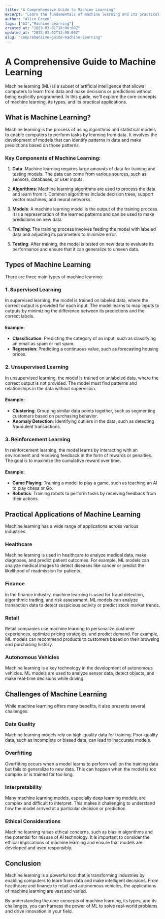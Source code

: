 ```yaml
---
title: "A Comprehensive Guide to Machine Learning"
excerpt: "Learn the fundamentals of machine learning and its practical applications."
author: "Alice Green"
tags: ["AI","Machine Learning"]
created_at: "2023-03-01T10:00:00Z"
updated_at: "2023-03-02T12:00:00Z"
slug: "comprehensive-guide-machine-learning"
---
```


  # A Comprehensive Guide to Machine Learning
  
  Machine learning (ML) is a subset of artificial intelligence that allows computers to learn from data and make decisions or predictions without being explicitly programmed. In this guide, we'll explore the core concepts of machine learning, its types, and its practical applications.
  
  ## What is Machine Learning?
  
  Machine learning is the process of using algorithms and statistical models to enable computers to perform tasks by learning from data. It involves the development of models that can identify patterns in data and make predictions based on those patterns.
  
  ### Key Components of Machine Learning:
  
  1. **Data**: Machine learning requires large amounts of data for training and testing models. The data can come from various sources, such as sensors, databases, or user inputs.
  
  2. **Algorithms**: Machine learning algorithms are used to process the data and learn from it. Common algorithms include decision trees, support vector machines, and neural networks.
  
  3. **Models**: A machine learning model is the output of the training process. It is a representation of the learned patterns and can be used to make predictions on new data.
  
  4. **Training**: The training process involves feeding the model with labeled data and adjusting its parameters to minimize error.
  
  5. **Testing**: After training, the model is tested on new data to evaluate its performance and ensure that it can generalize to unseen data.
  
  ## Types of Machine Learning
  
  There are three main types of machine learning:
  
  ### 1. Supervised Learning
  
  In supervised learning, the model is trained on labeled data, where the correct output is provided for each input. The model learns to map inputs to outputs by minimizing the difference between its predictions and the correct labels.
  
  #### Example:
  
  - **Classification**: Predicting the category of an input, such as classifying an email as spam or not spam.
  - **Regression**: Predicting a continuous value, such as forecasting housing prices.
  
  ### 2. Unsupervised Learning
  
  In unsupervised learning, the model is trained on unlabeled data, where the correct output is not provided. The model must find patterns and relationships in the data without supervision.
  
  #### Example:
  
  - **Clustering**: Grouping similar data points together, such as segmenting customers based on purchasing behavior.
  - **Anomaly Detection**: Identifying outliers in the data, such as detecting fraudulent transactions.
  
  ### 3. Reinforcement Learning
  
  In reinforcement learning, the model learns by interacting with an environment and receiving feedback in the form of rewards or penalties. The goal is to maximize the cumulative reward over time.
  
  #### Example:
  
  - **Game Playing**: Training a model to play a game, such as teaching an AI to play chess or Go.
  - **Robotics**: Training robots to perform tasks by receiving feedback from their actions.
  
  ## Practical Applications of Machine Learning
  
  Machine learning has a wide range of applications across various industries:
  
  ### Healthcare
  
  Machine learning is used in healthcare to analyze medical data, make diagnoses, and predict patient outcomes. For example, ML models can analyze medical images to detect diseases like cancer or predict the likelihood of readmission for patients.
  
  ### Finance
  
  In the finance industry, machine learning is used for fraud detection, algorithmic trading, and risk assessment. ML models can analyze transaction data to detect suspicious activity or predict stock market trends.
  
  ### Retail
  
  Retail companies use machine learning to personalize customer experiences, optimize pricing strategies, and predict demand. For example, ML models can recommend products to customers based on their browsing and purchasing history.
  
  ### Autonomous Vehicles
  
  Machine learning is a key technology in the development of autonomous vehicles. ML models are used to analyze sensor data, detect objects, and make real-time decisions while driving.
  
  ## Challenges of Machine Learning
  
  While machine learning offers many benefits, it also presents several challenges:
  
  ### Data Quality
  
  Machine learning models rely on high-quality data for training. Poor-quality data, such as incomplete or biased data, can lead to inaccurate models.
  
  ### Overfitting
  
  Overfitting occurs when a model learns to perform well on the training data but fails to generalize to new data. This can happen when the model is too complex or is trained for too long.
  
  ### Interpretability
  
  Many machine learning models, especially deep learning models, are complex and difficult to interpret. This makes it challenging to understand how the model arrived at a particular decision or prediction.
  
  ### Ethical Considerations
  
  Machine learning raises ethical concerns, such as bias in algorithms and the potential for misuse of AI technology. It is important to consider the ethical implications of machine learning and ensure that models are developed and used responsibly.
  
  ## Conclusion
  
  Machine learning is a powerful tool that is transforming industries by enabling computers to learn from data and make intelligent decisions. From healthcare and finance to retail and autonomous vehicles, the applications of machine learning are vast and varied.
  
  By understanding the core concepts of machine learning, its types, and its challenges, you can harness the power of ML to solve real-world problems and drive innovation in your field.
      